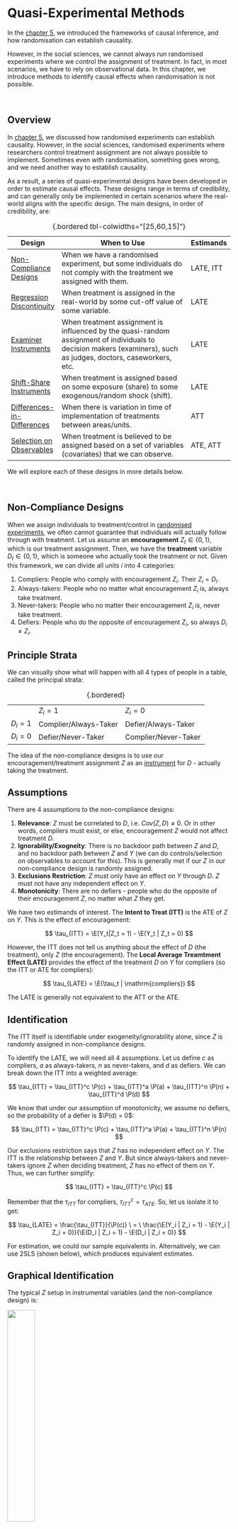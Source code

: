 # Quasi-Experimental Methods

In the [chapter 5](causal.qmd), we introduced the frameworks of causal inference, and how randomisation can establish causality.

However, in the social sciences, we cannot always run randomised experiments where we control the assignment of treatment. In fact, in most scenarios, we have to rely on observational data. In this chapter, we introduce methods to identify causal effects when randomisation is not possible.

<br />

## Overview

In [chapter 5](causal.qmd), we discussed how randomised experiments can establish causality. However, in the social sciences, randomised experiments where researchers control treatment assignment are not always possible to implement. Sometimes even with randomisation, something goes wrong, and we need another way to establish causality.

As a result, a series of quasi-experimental designs have been developed in order to estimate causal effects. These designs range in terms of credibility, and can generally only be implemented in certain scenarios where the real-world aligns with the specific design. The main designs, in order of credibility, are:

| Design                                                      | When to Use                                                                                                                                                      | Estimands |
|---------------|--------------------------------------------|--------------|
| [Non-Compliance Designs](#non-compliance-designs)           | When we have a randomised experiment, but some individuals do not comply with the treatment we assigned with them.                                               | LATE, ITT |
| [Regression Discontinuity](#sharp-regression-discontinuity) | When treatment is assigned in the real-world by some cut-off value of some variable.                                                                             | LATE      |
| [Examiner Instruments](#examiner-designs)                   | When treatment assignment is influenced by the quasi-random assignment of individuals to decision makers (examiners), such as judges, doctors, caseworkers, etc. | LATE      |
| [Shift-Share Instruments](#shift-share-instruments)         | When treatment is assigned based on some exposure (share) to some exogenous/random shock (shift).                                                                | LATE      |
| [Differences-in-Differences](#differences-in-differences)   | When there is variation in time of implementation of treatments between areas/units.                                                                             | ATT       |
| [Selection on Observables](#selection-on-observables)       | When treatment is believed to be assigned based on a set of variables (covariates) that we can observe.                                                          | ATE, ATT  |

: {.bordered tbl-colwidths="\[25,60,15\]"}

We will explore each of these designs in more details below.

<br />

## Non-Compliance Designs {#non-compliance-designs}

When we assign individuals to treatment/control in [randomised experiments](causal.qmd#randomised-experiments), we often cannot guarantee that individuals will actually follow through with treatment. Let us assume an **encouragement** $Z_t \in \{0, 1\}$, which is our treatment assignment. Then, we have the **treatment** variable $D_t \in \{0,1\}$, which is someone who actually took the treatment or not. Given this framework, we can divide all units $i$ into 4 categories:

1.  Compliers: People who comply with encouragement $Z_i$. Their $Z_i = D_i$.
2.  Always-takers: People who no matter what encouragement $Z_i$ is, always take treatment.
3.  Never-takers: People who no matter their encouragement $Z_i$ is, never take treatment.
4.  Defiers: People who do the opposite of encouragement $Z_i$, so always $D_i ≠ Z_i$.

::: {.callout-note collapse="true" appearance="simple"}
## Principle Strata

We can visually show what will happen with all 4 types of people in a table, called the principal strata:

|           |                       |                      |
|-----------|-----------------------|----------------------|
|           | $Z_i = 1$             | $Z_i = 0$            |
| $D_i = 1$ | Complier/Always-Taker | Defier/Always-Taker  |
| $D_i = 0$ | Defier/Never-Taker    | Complier/Never-Taker |

: {.bordered}
:::

The idea of the non-compliance designs is to use our encouragement/treatment assignment $Z$ as an [instrument](ols.qmd#instrumental-variables-estimator) for $D$ - actually taking the treatment.

::: {.panel-tabset .nav-pills}
## Assumptions

There are 4 assumptions to the non-compliance designs:

1.  **Relevance**: $Z$ must be correlated to $D$, i.e. $Cov(Z,D)≠0$. Or in other words, compilers must exist, or else, encouragement $Z$ would not affect treatment $D$.
2.  **Ignorability/Exogneity**: There is no backdoor path between $Z$ and $D$, and no backdoor path between $Z$ and $Y$ (we can do controls/selection on observables to account for this). This is generally met if our $Z$ in our non-compliance design is randomly assigned.
3.  **Exclusions Restriction**: $Z$ must only have an effect on $Y$ through $D$. $Z$ must not have any independent effect on $Y$.
4.  **Monotonicity**: There are no defiers - people who do the opposite of their encouragement $Z$, no matter what $Z$ they get.

We have two estimands of interest. The **Intent to Treat (ITT)** is the ATE of $Z$ on $Y$. This is the effect of encouragement:

$$
\tau_{ITT} = \E(Y_t|Z_t = 1) - \E(Y_t | Z_t = 0)
$$

However, the ITT does not tell us anything about the effect of $D$ (the treatment), only $Z$ (the encouragement). The **Local Average Treamtment Effect (LATE)** provides the effect of the treatment $D$ on $Y$ for compliers (so the ITT or ATE for compliers):

$$
\tau_{LATE} = \E(\tau_t | \mathrm{compliers})
$$

The LATE is generally not equivalent to the ATT or the ATE.

## Identification

The ITT itself is identifiable under exogeneity/ignorability alone, since $Z$ is randomly assigned in non-compliance designs.

To identify the LATE, we will need all 4 assumptions. Let us define $c$ as compliers, $a$ as always-takers, $n$ as never-takers, and $d$ as defiers. We can break down the ITT into a weighted average:

$$
\tau_{ITT} = \tau_{ITT}^c \P(c) + \tau_{ITT}^a \P(a) + \tau_{ITT}^n \P(n) + \tau_{ITT}^d \P(d)
$$

We know that under our assumption of monotonicity, we assume no defiers, so the probability of a defier is $\P(d) = 0$:

$$
\tau_{ITT} = \tau_{ITT}^c \P(c) + \tau_{ITT}^a \P(a) + \tau_{ITT}^n \P(n) 
$$

Our exclusions restriction says that $Z$ has no independent effect on $Y$. The ITT is the relationship between $Z$ and $Y$. But since always-takers and never-takers ignore $Z$ when deciding treatment, $Z$ has no effect of them on $Y$. Thus, we can further simplify:

$$
\tau_{ITT} = \tau_{ITT}^c \P(c)
$$

Remember that the $\tau_{ITT}$ for compliers, $\tau_{ITT}^c = \tau_{ATE}$. So, let us isolate it to get:

$$
\tau_{LATE} = \frac{\tau_{ITT}}{\P(c)} \ = \ \frac{\E(Y_i | Z_i = 1) - \E(Y_i | Z_i = 0)}{\E(D_i | Z_i = 1) - \E(D_i | Z_i = 0)}
$$

For estimation, we could our sample equivalents in. Alternatively, we can use 2SLS (shown below), which produces equivalent estimates.

## Graphical Identification

The typical $Z$ setup in instrumental variables (and the non-compliance design) is:

![](images/clipboard-1350479199.png){fig-align="center" width="35%"}

Since we use only the compliers (the part of $D$ that is explained by $Z$) for the LATE, $Z$ determines $D$, and not $U$. Thus, we have broken the link $U \rightarrow D$, thus eliminating our confounder problem. The weaknesses of the design are the numerous possible violations:

![](images/clipboard-390858332.png){fig-align="center" width="60%"}

In a non-compliance design, since $Z$ is randomly assigned, ignorability is generally not a huge concern. Relevance is generally met assuming we have compliers. Our main concern is the exclusions restriction.
:::

To estimate the LATE in a non-compliance design, we typically use the 2-stage least squares estimator, as was detailed [previously](ols.qmd#instrumental-variables-estimator).

```r
late <- fixest::feols(Y ~ 1 | D ~ Z, data = mydata, se = "hetero")
```

The 2SLS estimator (and IV estimator) are biased in small sample sizes, but asymptotically consistent, so we should be more careful when dealing with small samples.

When interpreting the LATE, we must be careful. The LATE is only the causal effect of taking the treatment for compliers. However, we cannot say anything about non-compliers, and we must be careful about generalising. We generally do not know who the compliers are as well, and different $Z$ can result in different compliers.

<br />

## Regression Discontinuity {#sharp-regression-discontinuity}

Regression discontinuity designs are used when treatment is assigned based on some cutoff. For example, perhaps students only get scholarships if they get a certain score or above, or people get something after a certain age.

We have some treatment $D_t$. There is some **forcing variable** $X_t$ that perfectly determines $D_t$ at some cutoff point $X_t = c$.

$$
D_t = \begin{cases}
1 & \text{if } X_t > c \\
0 & \text{if } X_t ≤ c
\end{cases}
$$

The idea is that right below and above the cutoff, individuals $t$ are very similar. Thus, we have quasi-random variation and comparable treatment-control groups at the cutoff which we can use to find the treatment effect at the cutoff point.

::: {.panel-tabset .nav-pills}
## Assumptions

There are 2 main assumptions for sharp regression discontinuity:

1.  **Continuity**: the potential outcomes $\pt$ and $\pc$'s averages are continuous at cutoff $X_t = c$. There can be no breaks or jumps in potential outcomes:

$$
\begin{align}
& \lim\limits_{\epsilon \rightarrow 0} \E (\pt | X_t = c + \epsilon) = \E (\pt | X_t = c) \\
& \lim\limits_{\epsilon \rightarrow 0} \E (\pc | X_t = c + \epsilon) = \E (\pc | X_t = c) \\
\end{align}
$$

2.  **Perfect Compliance**: The cutoff $X_t = c$ perfectly decides who gets the treatment and who does not get the treatment.

Our estimand is the **Local Average Treatment Effect (LATE)** at the cutoff point $X_t = c$:

$$
\tau_{LATE} = \E(\pt - \pc | X_t = c)
$$

## Identification

We can identify the LATE with the continuity assumption. We start with the LATE:

$$
\tau_{LATE} = \E(\pt | X_t = c) - \E(\pc | X_t = c)
$$

And using the assumption of continuity, we can substitute the expectations at $X_t = c$ with limits. We also know that if a limit exists, then both one-sided limits must be equal:

$$
\begin{align}
\tau_{LATE} & = \lim\limits_{\epsilon \rightarrow 0} \E (\pt | X_t = c + \epsilon) - \lim\limits_{\epsilon \rightarrow 0} \E (\pc | X_t = c + \epsilon) \\
& = \lim\limits_{\epsilon \rightarrow 0^+} \E (\pt | X_t = c + \epsilon) - \lim\limits_{\epsilon \rightarrow 0^-} \E (\pc | X_t = c + \epsilon)
\end{align}
$$

And we know we that individuals above the cutoff are assigned to treatment, and individuals below are assigned to control, so we can observe both of the above terms, and get:

$$
\tau_{LATE} = \lim\limits_{\epsilon \rightarrow 0^+} \E (Y_t | X_t = c + \epsilon) - \lim\limits_{\epsilon \rightarrow 0^-} \E (Y_t | X_t = c + \epsilon)
$$

## Graphical Example

The idea of regression discontinuity is shown below. The Red is the potential outcomes $\pt$, and the red is the potential outcomes $\pc$.

![](images/clipboard-3203444067.png){fig-align="center" width="50%"}

Any difference in observed outcomes at the cutoff $X_t = c$ should be the treatment effect $\tau_{LATE}$ at the cutoff.
:::

To estimate a regression discontinuity, we model of potential outcomes $\pt$ and $\pc$, and find the "discontinuity" at the cutoff.

::: {.panel-tabset .nav-pills}
## Nonparametric

The current "state of the art" RDD is to assume $\pt$ and $\pc$ are nonparametric (no functional form), and use a non-linear method to model them.

First, We need to recenter our forcing variable $X_t$ so that the cutoff $c = 0$.

```r
my_data$X <- my_data$X - c
```

Then, we should filter our data such that only observations within our bandwidth are included (so observations between $c - h ≤ X_t ≤ c + h$). Selecting a bandwidth will be discussed in the next tab:

```r
library(tidyverse)
my_data <- mydata %>%
  select(X <= h) %>%
  select(X >= -h)
```

Then, we can estimate the LATE with the *rdrobust* package:

## Parameters

We need to make 3 choices when fitting nonparametric models: polynomial $p$, kernel $K(\cdot)$, and bandwidth $h$.

-   $p$ is the flexibility of the model. We generally just use $p = 1$.
-   $K(\cdot)$ is how we weight each observation $t$. We usually default to a *triangular kernel* (linearly decreases weight as distance to $c$ increases).

$h$ is the bandwidth - how much data around $X_t = c$ to consider in our model. $h$ is the most important parameter. The figure below shows how changing cutoffs changes our results:

When $h$ is larger, bias increases, but variance decreases. When $h$ is smaller, bias decreases, but variance increases. This is because we ideally want to only have points very close to cutoff $c$, but limiting your observations increases variance.

Cattaneo et al (2020) have proposed a optimal bandwidth formula that minimises the Mean Squared Error, which is Bias plus Variance. The standard errors are an issue, so there are undersmoothing and robust bias correction methods.

We can show robustness of our results by just reporting different estimates from different choices of bandwidth $h$.

## Parametric

We can also assume $\pt$ and $\pc$ take some functional form, for example - linear:

![](images/clipboard-2514976826.png){fig-align="center" width="50%"}

For linear models with different slopes, we estimate the regression:

$$
Y_t = \gamma + \tau D_t + \alpha X_t + \beta(X_tD_t)
$$

```r
late <- fixest::feols(Y ~ D*X, data = my_data, se = "hetero")
summary(late)
```

## Falsification

One concern is that there is manipulation around the threshold $X_t = c$. For example, welfare programmes might have a maximum income cutoff, so individuals will intentionally forgo job opportunities to select into treatment. McCray (2008) has a density test that can be implemented:

Another concern is that we might have mistakenly concluded a treatment effect, when our actual function is not plotted correct. In the figure below, we fit linear models for $\pt$ and $\pc$ (in black), which estimates a positive $\tau_{LATE}$, but when visually inspecting, this is clear it is not the case:

![](images/clipboard-1094811301.png){fig-align="center" width="60%"}

The way to test for this is to simply visualise using *rdplot*:
:::

An extension to the regression discontinuity design is the **fuzzy-regression discontinuity design**, when treatment is assigned based on some cutoff, but there is some non-compliance. Some people over the cutoff may on average be treated, but compliance is not perfect.

::: {.panel-tabset .nav-pills}
## Setup

In a fuzzy regression discontinuity, we will have an encouragement variable $Z_t$, and a treatment variable $D_t$ that is associated with $Z_t$. The forcing variable $X_t$ perfectly determines encouragement $Z_t$ at cutoff $X_t = c$:

$$
Z_t = \begin{cases}
1 & \text{if } X_t > c \\
0 & \text{if } X_t ≤ c
\end{cases}
$$

The assumptions are:

1.  **Augmeneted Continuity**: Potential outcomes $\E(\pt, \pc | X_i = x)$ are continuous.
2.  Our instrumental variable assumptions of Monotonicity, exclusions restriction, and relevance of $Z_t$ must be met.

## Estimands

Our estimands are the **Local Intent to Treat (LITT)**, the effect of encouragement $Z_t$ at the threshold:

$$
\tau_{LITT} = \E(\pt - \pc | X_i = c)
$$

And the **Local Average Treatment Effect (LATE)** for compliers at the threshold:

$$
\tau_{LATE} = \E(\pt - \pc | X_i = c, \ \mathrm {complier})
$$

A complier is a unit $t$ who has $D_t = 1$ if above the cutoff $X_t = c$, and $D_t = 0$ if not. Note that this is only the treatment effect at the cutoff for compliers - and is not generally generalisable.

## Identification

The LITT is essentially the sharp regression discontinuity of $Z_t$ on $Y_t$, so it is identified as:

$$
\tau_{LITT} = \lim\limits_{\epsilon \rightarrow 0^+} \E (Y_t | X_t = c + \epsilon) - \lim\limits_{\epsilon \rightarrow 0^-} \E (Y_t | X_t = c + \epsilon)
$$

The LATE is the LITT for compliers (based on the IV non-compliance identification), so it is identified as:

$$
\tau_{LATE} = \frac{\tau_{LITT}}{\P(\mathrm{compliers}|X_t = c)}
$$

## Estimation

To estimate the LATE, first we estimate the $\tau_{LITT}$ from a sharp regression discontinuity with treatment of $Z_t$, forcing variable $X_t$, and outcome $Y_t$.

Then, we can estimate the proportion of compliers at the cutoff $X_t = c$, by running a sharp regression discontinuity with treatment of $Z_t$, forcing variable $X_t$, and outcome $D_t$.

Then, we can calculate the $\tau_{LATE}$ as:

$$
\tau_{LATE} = \frac{\tau_{LITT}}{\P(\mathrm{compliers}|X_t = c)}
$$
:::

<br />

## Examiner Designs {#examiner-designs}

Examiner designs are used in settings where individuals $t$ are assigned to evaluators/examiners, who have some discretion in assigning treatment.

The classic example is judges and sentencing. We want to study the effect of incarceration on an outcome. Individuals prosecuted of a crime are first randomly assigned to courtrooms, and those courtrooms decide if these individuals will be incarcerated. However, courtrooms differ in the propensity for defendants to be incracerated. Other common set-ups include asylum decisions assigned to officers, healthcare diagnoses assigned to doctors, and so on.

More generally, we have $n$ units, and $K$ examiners $1, \dots, K$ who have control over treatment status $D_t$. Each unit $t$ is assigned to an examiner $k$ in a known way. The examiner $k$ unit $t$ is assigned to is stored in a categorical variable $Q_t = k$.

Our assumptions for the examiner design are as follows:

1.  Relevance: Each examiner $k$ should have a different propensity to assign treatment $D$.
2.  Exogeneity/Ignorability: Assignment to examiners should be as-if random. There should be no backdoor paths between assignment to examiner and $Y$.
3.  Exclusions Restriction: No direct relationship between assignment to examiner and $Y$, that is not through $D$. Exclusions restrictions can actually be allowed, as long as they occur randomly.
4.  Monotonicity: Examiner behaviour must be ordered. This means that if examiner $k$ has a property, they should apply it to all subjects $t$. For example, if $k$ is more likely in assigning $D$, it must be more likely for every unit $t$ (this is an issue if an examiner has racial or gender biases for example).

If these assumptions are met, we can use two estimation methods for our instrument - which is the propensity of an examiner $k$ assigning a treatment $D_t = 1$.

::: {.panel-tabset .nav-pills}
## Examiner Fixed-Effects

The propensity of an examiner assigning treatment is also a time-invariant property - it does not change over time. Thus, we can use fixed effects for examiners to control for these propensities.

Thus, our instruments will be dummy variables $Z_1, \dots, Z_{K-1}$ (The $k-1$ is because we have to leave one category out). Any specific $Z_k$ takes a value $Z_{tk} = 1$ if unit $t$ was assigned to that specific examiner $k$, and $Z_{tk} = 0$ if unit $t$ was not assigned to that specific examiner $k$.

These dummy instruments will be included in the first stage to estimate $\hat D_t$, then in the second stage, use $\hat D_t$ as an explanatory variable for $Y_t$.

In R, the implementation is as follows:

```r
fixest::feols(Y ~ 1 | D ~ as.factor(Z),
              data = my_data, se = "hetero")
```

## Latent Instrument

We want to use the fact that different examiners are different - that is, variation in treatment assignment propensity to examiners. Thus, we need to estimate the latent (unobserved) propensity of each examiner $k$.

We do this by finding the probability of being assigned to treatment $D_t = 1$ for examiner $k$, but ignoring unit $t$ themselves:

$$
\hat L_t^{(k)} = \frac{\overbrace{\sum_{j≠t} \mathbb I[Q_j = Q_t]D_j}^{\text{num of treated for examiner k }}}{\underbrace{\sum_{j≠t} \mathbb I[Q_j = Q_t]}_{\text{total num assigned to examiner k}}}
$$

Where $\mathbb I[Q_j = Q_t]$ is an indicator function that only takes the value of 1 if the examiner of unit $j$ is the same as the examiner of unit $t$. We leave $t$ out in the sum because you do not want to use $D$ to measure the instrument, to avoid ignorability violations. We can estimate this in R:

```r
my_data$L <- ave(my_data$D, my_data$Q, FUN = mean)
```

Where D is the treatment variable, and Q is the assigned examiner variable.

We then use $\hat L_t^{(k)}$ as an instrument for $D_t$, and use a instrumental variables/2-stage-least-squares estimator.

```r
fixest::feols(Y ~ 1 | D ~ L, data = my_data, se = "hetero")
```
:::

<br />

## Shift-Share Instruments {#shift-share-instruments}

Shift-share instruments, also called Bartik Instruments, are a way to explore the impacts of exposure (shares) to exogenous-random shocks (shifts). Let us say we are interested in some effect of variable $X$ in some city/region/market $\ell$.

$$
Y_\ell = \alpha + \beta X_\ell + \eps_\ell
$$

Where we assume there is endogeneity/confounders, such that $\E(X_\ell \eps_\ell) ≠ 0$. Now, imagine we have a second dimension of observations called types $k = 1, \dots, K$. That means for every area/region $\ell$ can be observed for all types $k$, meaning we can have $Y_{\ell k}, X_{\ell k}$. For example, you could say $Y$ is the observed value in the city $\ell$ for an industry/group $k$.

Given $Y_{\ell k}, X_{\ell k}$, we have two potential sources of variation:

1.  **Shares**: A unit and type varying $Z_{\ell k}$, that varies for both type $k$ and city/region $\ell$.
2.  **Shifts**: A type-varying change variable $G_k$, that varies based on type $k$, but applies to all cities/regions $\ell$ equally. This is a shock that affects all cities/regions $\ell$.

Interacting shifts and shares gets us $S_\ell = \sum_k Z_{\ell k} \cdot G_k$, called a **shift-share**, that only varies at the city/region level $\ell$. The share measures the exposure (share) to the shock (shift). Our idea is to use $S_\ell$ to instrument for $X_\ell$ from the original endogenous model.

::: {.callout-note collapse="true" appearance="simple"}
## Example: Great Migration

Fouka, Mazumder, and Tabellin (2022) want to study how migration of new minority groups affects the social position of pre-existing minority groups. Specifically, they want to study how the great migration of Blacks from the south to northern states affected white American's view on previous European immigrants.

In this example, $\ell$ is the unit for cities, and $k$ is the unit for Blacks from state $k$. The shares $Z_{\ell k}$ are the number of Black migrants born in state $k$ living in city $\ell$ prior to the shock. The shift (shock) $G_k$ is the number of blacks born in state $k$, who left that state during the great migration.

The shift-share $S_\ell$ is the exposure $Z_{\ell k}$, the pre-shock number of blacks from state $k$, multiplied to the $G_k$, the number of blacks who left state $k$. The expectation is that blacks are more likely to move to a city $\ell$ that already has a strong Black community from their home state $k$.

This $S_\ell$ captures the predicted level of Black migration in a MSA, based on the timing of out-migration $G_k$ from different states $k$. Thus, $S_\ell$ (as the predicted number of Black migration) should be correlated with $X_\ell$, the amount of Black migrants in city $\ell$.
:::

There are two perspectives of assumptions for Shift-Share designs - making assumptions on the shares (which is more common with less types $k$), and making assumptions on the shifts:

::: {.panel-tabset .nav-pills}
## Shares

The assumptions based on the shares (also called exposure mapping), are:

1.  The share $Z_{\ell k}$ must be relevant. For all $k$, $Z_{\ell k}$ must predict $X_\ell$.
2.  Strict exogeneity: $\E(Z_{\ell k} \eps_\ell) = 0$. This means the share $Z_{\ell k}$ must be both ignorable/exogenous, and have no direct effect on $Y_\ell$ that is not through $X_\ell$.

With these two assumptions, 2SLS with the shift-share instrument is consistent, (we do not need any assumptions on $G_k$) and we can estimate the average causal response (notes provided on the third tab).

However, shares are often not exogenous. Thus, the shift perspective (next tab) provides an alternative framework.

## Shifts

Shares are often not exogenous. The shifts (shocks) perspective, which assumes endogenous shares, are:

1.  Exogeneity of the shocks to confounding in the shares: $\E(G_k | \eps_\ell Z_{\ell k})= \mu$. This basically says that every shock has the same mean $\mu$, regardless of observable confounders in $\eps$ or shares $Z_{\ell k}$.
2.  Many uncorrelated shocks: This means the correlation between shocks of type $k$ and $k'$ is 0: $Cov(G_k, G_{k'}) = 0$. The idea is that with many exogenous shocks, residual confounding bias from shares averages out.

With these two assumptions, 2SLS with the shift-share instrument is consistent, and we can estimate the average causal response (notes provided on the third tab).

## Average Causal Response

In Shift-Share instruments, we tend to deal with continuous treatment variables. Thus, instead of the average treatment effect (or local average treatment effect), we are concerned with the average causal response (ACR).

$$
\tau_{ACR} = \frac{\E(Y_i|Z_i = 1) - \E(Y_i | Z_i = 0)}{\E(X_i | Z_i = 1) - \E(X_i | Z_i = 0)}
$$

Under our IV assumptions, we can show this equals:

$$
\sum\limits_x w_x \times \E(Y_t^{(x)} - Y_t^{(x-1)})
$$

Where we can see the ACR is a weighted average of causal responses, with the weights $w_x$ are determined by the compliance at $X = x$.
:::

To estimate, we use the two-stage-least-squares estimator, as was detailed [previously](ols.qmd#instrumental-variables-estimator).

```r
late <- fixest::feols(Y ~ 1 | D ~ S, data = mydata, se = "hetero")
```

The 2SLS estimator (and IV estimator) are biased in small sample sizes, but asymptotically consistent, so we should be more careful when dealing with small samples.

<br />

## Differences-in-Differences {#differences-in-differences}

<br />

## Selection on Observables {#selection-on-observables}

::: {.panel-tabset .nav-pills}
## Assumptions

There are two assumptions for selection on observables:

**Conditional Ignorability** (also called conditional independence) means that among units $i$ with identical confounder values $\mathcal X_i$, treatment $D_i$ is as-if randomly assigned. Potential outcomes are independent from treatment within each specific confounder value $\mathcal X_i = x$.

$$
(\pc, \pt) \ind D_t \ | \ \set X_t = x, \ \forall \ x \in \set X
$$

This assumption implies that given any value of confounders $\set X_t = x$, potential outcomes are equivalent between treatment and control groups:

$$
\begin{align}
& \E(\pc|D_t = 1, \set X_t = x) \ = \ \E(\pc|D_t = 0, \set X_t = x) \ = \ \E(\pc|\set X_t = x) \\
& \E(\pt|D_t = 1, \set X_t = x) \ = \ \E(\pt|D_t = 0, \set X_t = x) \ = \ \E(\pt|\set X_t = x)
\end{align}
$$ {#eq-selectiononobservables}

**Common Support** is the second assumption, and it states for any unit $t$ with any value of $\mathcal X_t$, they have a non-zero probability they can be assigned to both control and treatment.

A few tips for selection controls in set $\set X$:

-   Good controls are confounders $X$ who cause $D$ (i.e. $X \rightarrow D$), and are associated with $Y$. We want to control for all of these.
-   Bad controls include any variable that is caused by $D$, i.e. $D \rightarrow W$. We do not need to control for this because $W$ isn't causing selection into $D$, it is actually itself caused by $D$. Another bad control is a variable $Z$ that only causes $D$, and not $Y$. This reduces the variation in $D$, which may amplify any other confounders unaccounted for.
-   Neutral controls are variables that only cause $Y$ and are not associated with $D$. They do not affect the causal identification, but can reduce our standard errors.

## Identification of ATE

Using these assumptions, we can first identify the CATE, which will allow us to identify the ATE. Let us first start with the definition of CATE (@def-cate):

$$
\begin{align}
\tau_{CATE}(x) & = \E(\pt - \pc \ | \ \set X_t = x) \\
& = \E(\pt | \set X_t = x) - \E(\pc|\set X_t = x) \\
\end{align}
$$

Now, from the properties implied by conditional ignorability given in @eq-selectiononobservables, we get

$$
\begin{align}
\tau_{CATE}(x) & = \E(\pt|D_i = 1, \set X_t = x) - \E(\pc|D_i = 0, \set X_t = x) \\
& = \E(Y_{t}|D_t = 1, \mathcal X_t = x) - \E(Y_{t}|D_t = 0, \set X_t = x) \\
\end{align}
$$

And the second step above is because $\pt|D_i = 1$ and $\pc|D_i = 0$ are observable outcomes (@def-observedoutcomes). Thus, with independence, we can identify the CATE with just observed outcomes.

Let us consider the definition of the ATE, which is $\E(\pt - \pc)$. From the definition of expectation given in @def-exp, we can rewrite the ATE as

$$
\tau_{ATE} = \int\tau_{CATE}(x) \P(\mathcal x) dy
$$

Which is a weighted average. We established above that we can identify the CATE. Thus, we can plug the CATE into the ATE to get our identified ATE:

$$
\tau_{ATE} = \int [\E(Y_{t}|D_t = 1, \set X_t = x) - \E(Y_{t}|D_t = 0, \set X_t = x)] \P(x) dy
$$

And all the values in this equation are observed outcomes $Y_t$, meaning if we control for set of confounders $\mathcal X$, our correlation becomes a causal effect.

## Identification of ATT

Using these assumptions, we can first identify the CATE, which will allow us to identify the ATT. Let us first start with the definition of CATE (@def-cate):

$$
\begin{align}
\tau_{CATE}(x) & = \E(\pt - \pc \ | \ \set X_t = x) \\
& = \E(\pt | \set X_t = x) - \E(\pc|\set X_t = x) \\
\end{align}
$$

Now, from the properties implied by conditional ignorability given in @eq-selectiononobservables, we get

$$
\begin{align}
\tau_{CATE}(x) & = \E(\pt|D_i = 1, \set X_t = x) - \E(\pc|D_i = 0, \set X_t = x) \\
& = \E(Y_{t}|D_t = 1, \mathcal X_t = x) - \E(Y_{t}|D_t = 0, \set X_t = x) \\
\end{align}
$$

And the second step above is because $\pt|D_i = 1$ and $\pc|D_i = 0$ are observable outcomes (@def-observedoutcomes). Thus, with independence, we can identify the CATE with just observed outcomes.

Let us consider the definition of the ATT, which is $\E(\pc = \pt | D_i = 1)$. From the definition expectation given in @def-exp, we can rewrite the ATT as

$$
\tau_{ATT} = \int \tau_{CATE}(x) \P(x|D_t = 1) dy
$$

Which is a weighted average. We established above that we can identify the CATE. Thus, we can plug CATE into the ATE to get our identified ATT:

$$
\tau_{ATT} = \int [\E(Y_{t}|D_t = 1, \set X_t = x) - \E(Y_{t}|D_t = 0, \mathcal X_t = x)] \P(x|D_t = 1) dy
$$

And all the values in this equation are observed outcomes $Y_t$, meaning if we control for set of confounders $\mathcal X$, our correlation becomes a causal effect.
:::

Assuming we meet the assumptions, there are multiple estimators, including regression, matching, propensity score matching, and weighting.

::: {.panel-tabset .nav-pills}
## Regression

Regression is the most popular estimator for selection on observables. There are two types of regression estimators.

**Classical linear regression** with OLS and robust standard errors is used to estimate the ATE when we believe we have [constant treatment effects]{.underline} for all units (where each unit $t$ has the same $\tau$ effect):

$$
\textcolor{purple}{Y_t^{(d)}} = \alpha + D_t\tau + \b x_t \b\gamma + \eps_t
$$

```r
ate <- fixest::feols(Y ~ D + X1 + X2 + X3,
                     data = mydata, se = "hetero")
summary(ate)
```

However, classical linear regression is **biased** for the ATE if we have heterogenous treatment effects (different units have different $\tau$). It actually is an unbiased estimator for a weighted average of the ATT and ATU, not the ATE.

Instead, with heterogeneity, we should use the **Fully Interacted Estimator**:

$$
\textcolor{purple}{Y_t^{(d)}} = \alpha + D_t \tau + (\b x_t - \bar{\b x})\b\beta + D_t(\b x_t - \bar{\b x})\b\gamma + \eps_t
$$

```r
ate <- estimatr::lm_lin(Y ~ D, covariates = ~ X1 + X2 + X3,
                        data = my_data)
summary(ate)
```

The fully interacted estimator is slightly biased when estimating $\tau_{ATE}$, but the bias is arbitrarily small in large sample sizes. When we have a good amount of data, we tend to default to this estimator.

## Matching

Matching estimates missing potential outcomes/counterfactuals for each observation in the treated group, by matching an untreated observation to that treated observation. The matching process is done by similarity on covariates $\set X$. Matching estimates the ATT:

$$
\hat\tau_{ATT} = \frac{1}{N_1} \sum\limits_{t:D_i = 1}^{N_1}(Y_t - \tilde Y_t)
$$

Where $N_1$ is the number of observations of units in the treatment group, $Y_i$ is the observed $Y$ of unit $t$ in the treated group, and $\tilde Y_i$ is the observed $Y$ value of the control unit matched to unit $t$. Matching takes an average difference of the matched pairs.

We can also match multiple control units $\tilde Y_t$ to one treated unit $t$, and average the value of those control units to create a closer match with the treated unit $t$.

To determine what units are "closest" to each other in similarity of covariates $\set X$ for matching, the typical choice is mahalanobis distance, which calculates the distance between a unit $i$ and $j$:

$$
D_M(i,j) = \sqrt{(\b x_i - \b x_j)^\top \b\Sigma_x^{-1}(\b x_i - \b x_j)}
$$

Where $\b\Sigma_x$ is the covariance matrix of confounders $\set X$. The units in treatment and control that have the smallest distances are matched. Matching is done in R:

```r
#matching units
match_obj <- MatchIt::matchit(D ~ X1 + X2 + X3, data = my_data,
                              method = "nearest", distance = "mahalanobis")
match_data <- MatchIt::match.data(match_obj, weights = "nn_weights")
#estimate
att <- estimatr::lm_robust(Y ~ D, data = match_data, weights = nn_weights)
summary(att)
```

The matching estimator is prone to bias/poor-matches as the number of covariates you have increases. Generally, with many covaraites, propensity scores are more popular.

## Propensity Scores

Propensity score matching is similar to matching, and also estimates the ATT.

However, instead of matching on covariates, it matches on the likelihood of a unit $t$ receiving treatment $D_t = 1$, based on their covariate $\set X_t$ values. This likelihood/probability is called the propensity score.

$$
\pr_t(\set X_t) = \P(D_t = 1 | \set X_t)
$$

However, we do not actually observe $\pr_t(\set X_t)$. We can estimate $\pr_t(\set X_t)$ with a binary response model with outcome $D_t$, and explanatory variables $\set X$. Then using the fitted probabilities $\P(D_t = 1) = \hat\pr_t(\set X_t)$, we can conduct matching based on these estimates.

To implement propensity score matching in R, we start with our binary response variable. The most common choice is logistic regression, but random forest is also possible:

```r
# logistic model
ps_model <- glm(D ~ X1 + X2, data = my_data, family = "binomial")
# rf model
ps_model <- randomForest::randomForest(D ~ X1 + X2,
                                       data = my_data,
                                       na.action = na.omit)
# estimate propensity scores
my_data$ps <- predict(ps_model, type = "response")
```

Then, we conduct matching with the estimated propensity scores:

```r
#matching units
match_obj <- MatchIt::matchit(D ~ ps, data = my_data,
                              method = "nearest", distance = "mahalanobis")
match_data <- MatchIt::match.data(match_obj, weights = "pscore_weights")
#estimate
att <- estimatr::lm_robust(Y ~ D, data = match_data,
                           weights = pscore_weights)
summary(att)
```

## Weighting

Matching only recovers the ATT. However, if we want the ATE, we can use propensity scores in a inverse probability weighting (IPW) estimator. It can be shown with math that the ATE with propensity scores $\pr_t(\set X_t)$ can be identified as:

$$
\tau_{ATE} = \E\left[ Y_t \cdot \frac{D_t - \pr_t(\set X_t)}{\pr_t(\set X_t)(1-\pr_t(\set X_t))} \right]
$$

We can use our sample equivalents to estimate the ATE:

$$
\begin{align}
\hat\tau_{ATE} & = \frac{1}{N}\sum\limits_{i=1}^N\left(Y_t \cdot \frac{D_t - \hat\pr_t(\set X_t)}{\hat\pr_t(\set X_t)(1-\hat\pr_t(\set X_t))} \right) \\
& = \frac{1}{N} \sum\limits_{i=1}^N\left( Y_tD_t\frac{1}{\hat\pr_t(\set X_t)} - Y_t(1-D_t)\frac{1}{1 - \hat\pr_t(\set X_t)}\right)
\end{align}
$$

We see that units who are unlikely to recieve treatment (low propensity scores) that actually get treated get weighted more, and units who are likely to be treated (high propensity scores) but don't get treated also get weighted more.

We first estimate the propensity scores with either logistic or random forest:

```r
# logistic model
ps_model <- glm(D ~ X1 + X2, data = my_data, family = "binomial")
# rf model
ps_model <- randomForest::randomForest(D ~ X1 + X2,
                                       data = my_data,
                                       na.action = na.omit)
# estimate propensity scores
my_data$ps <- predict(ps_model, type = "response")
```

Then, we calculate the weights and estimate:

```r
my_data$ipw <- ifelse(mydata$D == 1, 1/my_data$ps, 1/(1-my_data$ps))
ate <- estimatr::lm_robust(Y~D, data = my_data, weights = ipw)
```

The IPW estimator is asymptotically consistent, but has poor small sample properties, and are sensitive to extreme values of $\hat\pr_t(\set X_t)$.
:::

We should generally be careful with selection on observables, as it is considered to be the least robust of the quasi-experimental designs. This is particularly the case in the social sciences, when there are tons and tons of unobservable confounders which are nearly impossible to control for.
